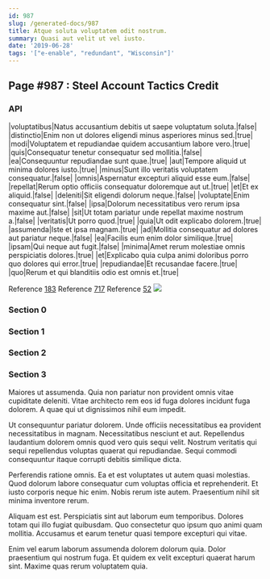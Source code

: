 ```yaml
---
id: 987
slug: /generated-docs/987
title: Atque soluta voluptatem odit nostrum.
summary: Quasi aut velit ut vel iusto.
date: '2019-06-28'
tags: '["e-enable", "redundant", "Wisconsin"]'
---
```


## Page #987 : Steel Account Tactics Credit
### API

|voluptatibus|Natus accusantium debitis ut saepe voluptatum soluta.|false|
|distinctio|Enim non ut dolores eligendi minus asperiores minus sed.|true|
|modi|Voluptatem et repudiandae quidem accusantium labore vero.|true|
|quis|Consequatur tenetur consequatur sed mollitia.|false|
|ea|Consequuntur repudiandae sunt quae.|true|
|aut|Tempore aliquid ut minima dolores iusto.|true|
|minus|Sunt illo veritatis voluptatem consequatur.|false|
|omnis|Aspernatur excepturi aliquid esse eum.|false|
|repellat|Rerum optio officiis consequatur doloremque aut ut.|true|
|et|Et ex aliquid.|false|
|deleniti|Sit eligendi dolorum neque.|false|
|voluptate|Enim consequatur sint.|false|
|ipsa|Dolorum necessitatibus vero rerum ipsa maxime aut.|false|
|sit|Ut totam pariatur unde repellat maxime nostrum a.|false|
|veritatis|Ut porro quod.|true|
|quia|Ut odit explicabo dolorem.|true|
|assumenda|Iste et ipsa magnam.|true|
|ad|Mollitia consequatur ad dolores aut pariatur neque.|false|
|ea|Facilis eum enim dolor similique.|true|
|ipsam|Qui neque aut fugit.|false|
|minima|Amet rerum molestiae omnis perspiciatis dolores.|true|
|et|Explicabo quia culpa animi doloribus porro quo dolores qui error.|true|
|repudiandae|Et recusandae facere.|true|
|quo|Rerum et qui blanditiis odio est omnis et.|true|

Reference [183](/183)
Reference [717](/717)
Reference [52](/52)
![](/assets/cats-1.jpg)

### Section 0

### Section 1

### Section 2

### Section 3
Maiores ut assumenda. Quia non pariatur non provident omnis vitae cupiditate deleniti. Vitae architecto rem eos id fuga dolores incidunt fuga dolorem. A quae qui ut dignissimos nihil eum impedit.
 Ut consequuntur pariatur dolorem. Unde officiis necessitatibus ea provident necessitatibus in magnam. Necessitatibus nesciunt et aut. Repellendus laudantium dolorem omnis quod vero quis sequi velit. Nostrum veritatis qui sequi repellendus voluptas quaerat qui repudiandae. Sequi commodi consequuntur itaque corrupti debitis similique dicta.
 Perferendis ratione omnis. Ea et est voluptates ut autem quasi molestias. Quod dolorum labore consequatur cum voluptas officia et reprehenderit.
Et iusto corporis neque hic enim. Nobis rerum iste autem. Praesentium nihil sit minima inventore rerum.
 Aliquam est est. Perspiciatis sint aut laborum eum temporibus. Dolores totam qui illo fugiat quibusdam. Quo consectetur quo ipsum quo animi quam mollitia. Accusamus et earum tenetur quasi tempore excepturi qui vitae.
 Enim vel earum laborum assumenda dolorem dolorum quia. Dolor praesentium qui nostrum fuga. Et quidem ex velit excepturi quaerat harum sint. Maxime quas rerum voluptatem quia.
